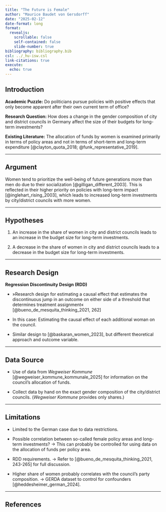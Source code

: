 ```yaml
---
title: "The Future is Female"
author: "Maurice Baudet von Gersdorff"
date: "2025-02-12"
date-format: long
format:
  revealjs:
    scrollable: false
    self-contained: false
    slide-number: true
bibliography: bibliography.bib
csl: ../_hu-isw.csl
link-citations: true
execute:
  echo: true
---
```


## Introduction

**Academic Puzzle:**
Do politicians pursue policies with positive effects that only become apparent after their own current term of office?

**Research Question:**
How does a change in the gender composition of city and district councils in Germany affect the size of their budgets for long-term investments?

**Existing Literature:**
The allocation of funds by women is examined primarily in terms of policy areas and not in terms of short-term and long-term expenditure [@clayton_quota_2018; @funk_representative_2019].

---

## Argument

Women tend to prioritize the well-being of future generations more than men do due to their socialization [@gilligan_different_2003]. This is reflected in their higher priority on policies with long-term impact [@inglehart_rising_2003], which leads to increased long-term investments by city/district councils with more women.

---

## Hypotheses

1. An increase in the share of women in city and district councils leads to an increase in the budget size for long-term investments.

2. A decrease in the share of women in city and district councils leads to a decrease in the budget size for long-term investments.

---

## Research Design

**Regression Discontinuity Design (RDD)**

- »Research design for estimating a causal effect that estimates the discontinuous jump in an outcome on either side of a threshold that determines treatment assignment« [@bueno_de_mesquita_thinking_2021, 262]

- In this case: Estimating the causal effect of each additional woman on the council.

- Similar design to [@baskaran_women_2023], but different theoretical approach and outcome variable.

---

## Data Source

- Use of data from *Wegweiser Kommune* [@wegweiser_kommune_kommunale_2025] for information on the council's allocation of funds.

- Collect data by hand on the exact gender composition of the city/district councils. (*Wegweiser Kommune* provides only shares.)

---

## Limitations

- Limited to the German case due to data restrictions.

- Possible correlation between so-called female policy areas and long-term investments? → This can probably be controlled for using data on the allocation of funds per policy area.

- RDD requirements. → Refer to [@bueno_de_mesquita_thinking_2021, 243-265] for full discussion.

- Higher share of women probably correlates with the council's party composition. → GERDA dataset to control for confounders [@heddesheimer_german_2024].

---

## References

::: {#refs}
:::